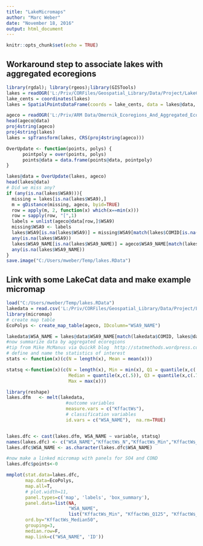 ```yaml
---
title: "LakeMicromaps"
author: "Marc Weber"
date: "November 18, 2016"
output: html_document
---
```


```r
knitr::opts_chunk$set(echo = TRUE)
```

## Workaround step to associate lakes with aggregated ecoregions
```r
library(rgdal); library(rgeos);library(GISTools)
lakes = readOGR('L:/Priv/CORFiles/Geospatial_Library/Data/Project/LakeCat','NHDPlusV21_Lakes')
lake_cents = coordinates(lakes)
lakes = SpatialPointsDataFrame(coords = lake_cents, data = lakes@data, proj4string = CRS(proj4string(lakes)))

ageco = readOGR('L:/Priv/ARM Data/Omernik_Ecoregions_And_Aggregated_Ecoregions','Aggr_Ecoregions9_2015')
head(ageco@data)
proj4string(ageco)
proj4string(lakes)
lakes = spTransform(lakes, CRS(proj4string(ageco)))

OverUpdate <- function(points, polys) {
      pointpoly = over(points, polys)
      points@data = data.frame(points@data, pointpoly)
}

lakes@data = OverUpdate(lakes, ageco)
head(lakes@data)
# Did we miss any?
if (any(is.na(lakes$WSA9))){
  missing = lakes[is.na(lakes$WSA9),]
  m = gDistance(missing, ageco, byid=TRUE) 
  row = apply(m, 2, function(x) which(x==min(x))) 
  row = sapply(row, "[",1)
  labels = unlist(ageco@data[row,]$WSA9) 
  missing$WSA9 <- labels
  lakes$WSA9[is.na(lakes$WSA9)] = missing$WSA9[match(lakes$COMID[is.na(lakes$WSA9)],missing$COMID)]
  any(is.na(lakes$WSA9))
  lakes$WSA9_NAME[is.na(lakes$WSA9_NAME)] = ageco$WSA9_NAME[match(lakes$WSA9[is.na(lakes$WSA9_NAME)],ageco$WSA9)]
  any(is.na(lakes$WSA9_NAME))
}
save.image("C:/Users/mweber/Temp/lakes.RData")
```

## Link with some LakeCat data and make example micromap
```r
load("C:/Users/mweber/Temp/lakes.RData")
lakedata = read.csv('L:/Priv/CORFiles/Geospatial_Library/Data/Project/LakeCat/FinalTables/Kffact_Final.csv')
library(micromap)
# create map table
EcoPolys <- create_map_table(ageco, IDcolumn="WSA9_NAME") 

lakedata$WSA_NAME = lakes@data$WSA9_NAME[match(lakedata$COMID, lakes@data$COMID)]
#now summarize data by aggregated ecoregions
#tip from Mike McManus via QuickR blog  http://statmethods.wordpress.com/
# define and name the statistics of interest  
stats <- function(x)(c(N = length(x), Mean = mean(x)))  

statsq <-function(x)(c(N = length(x), Min = min(x), Q1 = quantile(x,c(.25)),
                       Median = quantile(x,c(.5)), Q3 = quantile(x,c(.75)),
                       Max = max(x)))

library(reshape)
lakes.dfm   <- melt(lakedata,  
                      #outcome variables  
                      measure.vars = c("KffactWs"),  
                      # classification variables  
                      id.vars = c("WSA_NAME"),  na.rm=TRUE)


lakes.dfc <- cast(lakes.dfm, WSA_NAME ~ variable, statsq)
names(lakes.dfc) <- c("WSA_NAME","KffactWs_N","KffactWs_Min","KffactWs_Q125","KffactWs_Median50","KffactWs_Q375","KffactWs_Max") 
lakes.dfc$WSA_NAME <- as.character(lakes.dfc$WSA_NAME)

#now make a linked micromap with panels for SO4 and COND
lakes.dfc$points<-0

mmplot(stat.data=lakes.dfc, 
       map.data=EcoPolys,
       map.all=T,
       # plot.width=11,
       panel.types=c('map', 'labels', 'box_summary'),
       panel.data=list(NA,
                       "WSA_NAME",
                       list("KffactWs_Min", "KffactWs_Q125", "KffactWs_Median50", "KffactWs_Q375", "KffactWs_Max")),
       ord.by="KffactWs_Median50", 
       grouping=3, 
       median.row=F, 
       map.link=c("WSA_NAME", 'ID')) 
```